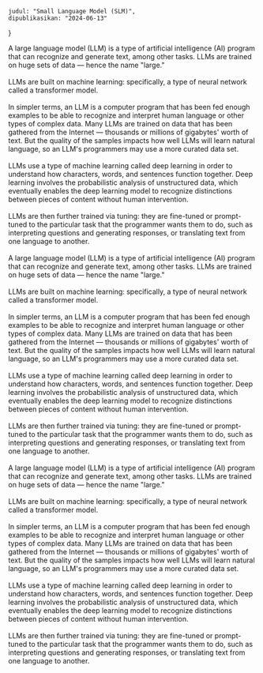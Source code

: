     judul: "Small Language Model (SLM)",
    dipublikasikan: "2024-06-13"
}

A large language model (LLM) is a type of artificial intelligence (AI) program 
that can recognize and generate text, among other tasks. LLMs are trained on huge sets of 
data — hence the name "large."<br/>
<br/>
LLMs are built on machine learning: specifically, a type of neural network called a transformer 
model.<br/>
<br/>
In simpler terms, an LLM is a computer program that has been fed enough examples to be able 
to recognize and interpret human language or other types of complex data. 
Many LLMs are trained on data that has been gathered from the Internet — thousands or 
millions of gigabytes' worth of text. 
But the quality of the samples impacts how well LLMs will learn natural language, 
so an LLM's programmers may use a more curated data set.<br/>
<br/>
LLMs use a type of machine learning called deep learning in order to understand how characters, 
words, and sentences function together. Deep learning involves the probabilistic analysis 
of unstructured data, which eventually enables the deep learning model to recognize 
distinctions between pieces of content without human intervention.<br/>
<br/>
LLMs are then further trained via tuning: they are fine-tuned or prompt-tuned to the particular task that the programmer wants them to do, such as interpreting questions and generating responses, or translating text from one language to another.<br/>
<br/>
A large language model (LLM) is a type of artificial intelligence (AI) program 
that can recognize and generate text, among other tasks. LLMs are trained on huge sets of 
data — hence the name "large."<br/>
<br/>
LLMs are built on machine learning: specifically, a type of neural network called a transformer 
model.<br/>
<br/>
In simpler terms, an LLM is a computer program that has been fed enough examples to be able 
to recognize and interpret human language or other types of complex data. 
Many LLMs are trained on data that has been gathered from the Internet — thousands or 
millions of gigabytes' worth of text. 
But the quality of the samples impacts how well LLMs will learn natural language, 
so an LLM's programmers may use a more curated data set.<br/>
<br/>
LLMs use a type of machine learning called deep learning in order to understand how characters, 
words, and sentences function together. Deep learning involves the probabilistic analysis 
of unstructured data, which eventually enables the deep learning model to recognize 
distinctions between pieces of content without human intervention.<br/>
<br/>
LLMs are then further trained via tuning: they are fine-tuned or prompt-tuned to the particular task that the programmer wants them to do, such as interpreting questions and generating responses, or translating text from one language to another.<br />
<br />
A large language model (LLM) is a type of artificial intelligence (AI) program 
that can recognize and generate text, among other tasks. LLMs are trained on huge sets of 
data — hence the name "large."<br/>
<br/>
LLMs are built on machine learning: specifically, a type of neural network called a transformer 
model.<br/>
<br/>
In simpler terms, an LLM is a computer program that has been fed enough examples to be able 
to recognize and interpret human language or other types of complex data. 
Many LLMs are trained on data that has been gathered from the Internet — thousands or 
millions of gigabytes' worth of text. 
But the quality of the samples impacts how well LLMs will learn natural language, 
so an LLM's programmers may use a more curated data set.<br/>
<br/>
LLMs use a type of machine learning called deep learning in order to understand how characters, 
words, and sentences function together. Deep learning involves the probabilistic analysis 
of unstructured data, which eventually enables the deep learning model to recognize 
distinctions between pieces of content without human intervention.<br/>
<br/>
LLMs are then further trained via tuning: they are fine-tuned or prompt-tuned to the particular task that the programmer wants them to do, such as interpreting questions and generating responses, or translating text from one language to another.